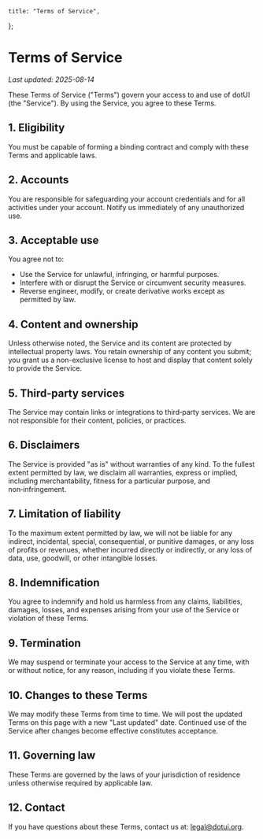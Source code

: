 	title: "Terms of Service",
};

# Terms of Service

_Last updated: 2025-08-14_

These Terms of Service ("Terms") govern your access to and use of dotUI (the "Service"). By using the Service, you agree to these Terms.

## 1. Eligibility

You must be capable of forming a binding contract and comply with these Terms and applicable laws.

## 2. Accounts

You are responsible for safeguarding your account credentials and for all activities under your account. Notify us immediately of any unauthorized use.

## 3. Acceptable use

You agree not to:

- Use the Service for unlawful, infringing, or harmful purposes.
- Interfere with or disrupt the Service or circumvent security measures.
- Reverse engineer, modify, or create derivative works except as permitted by law.

## 4. Content and ownership

Unless otherwise noted, the Service and its content are protected by intellectual property laws. You retain ownership of any content you submit; you grant us a non-exclusive license to host and display that content solely to provide the Service.

## 5. Third‑party services

The Service may contain links or integrations to third‑party services. We are not responsible for their content, policies, or practices.

## 6. Disclaimers

The Service is provided "as is" without warranties of any kind. To the fullest extent permitted by law, we disclaim all warranties, express or implied, including merchantability, fitness for a particular purpose, and non‑infringement.

## 7. Limitation of liability

To the maximum extent permitted by law, we will not be liable for any indirect, incidental, special, consequential, or punitive damages, or any loss of profits or revenues, whether incurred directly or indirectly, or any loss of data, use, goodwill, or other intangible losses.

## 8. Indemnification

You agree to indemnify and hold us harmless from any claims, liabilities, damages, losses, and expenses arising from your use of the Service or violation of these Terms.

## 9. Termination

We may suspend or terminate your access to the Service at any time, with or without notice, for any reason, including if you violate these Terms.

## 10. Changes to these Terms

We may modify these Terms from time to time. We will post the updated Terms on this page with a new "Last updated" date. Continued use of the Service after changes become effective constitutes acceptance.

## 11. Governing law

These Terms are governed by the laws of your jurisdiction of residence unless otherwise required by applicable law.

## 12. Contact

If you have questions about these Terms, contact us at: legal@dotui.org.